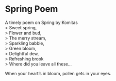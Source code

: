 # Spring Poem
A timely poem on Spring by Komitas  
> Sweet spring,  
> Flower and bud,  
> The merry stream,  
> Sparkling babble,  
> Green bloom,  
> Delightful dew,  
> Refreshing brook  
> Where did you leave all these...  
  
When your heart's in bloom, pollen gets in your eyes.
